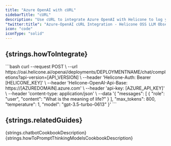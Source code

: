 ```yaml
---
title: "Azure OpenAI with cURL"
sidebarTitle: "cURL"
description: "Use cURL to integrate Azure OpenAI with Helicone to log your Azure OpenAI usage."
"twitter:title": "Azure-OpenAI cURL Integration - Helicone OSS LLM Observability"
icon: "code"
iconType: "solid"
---
```



## {strings.howToIntegrate}

<Steps>
  <Step title={strings.generateKey}>
    <div dangerouslySetInnerHTML={{ __html: strings.generateKeyInstructions }} />
  </Step>

  <Step title={strings.modifyBasePath}>
    ```bash
    curl --request POST \
        --url https://oai.helicone.ai/openai/deployments/DEPLOYMENTNAME/chat/completions?api-version=[API_VERSION] \
        --header 'Helicone-Auth: Bearer [HELICONE_KEY]' \
        --header 'Helicone-OpenAI-Api-Base: https://[AZUREDOMAIN].azure.com' \
        --header 'api-key: [AZURE_API_KEY]' \
        --header 'content-type: application/json' \
        --data '{
            "messages": [
                {
                    "role": "user",
                    "content": "What is the meaning of life?"
                }
            ],
            "max_tokens": 800,
            "temperature": 1,
            "model": "gpt-3.5-turbo-0613"
        }'
    ```
  </Step>

  <Step title={strings.verifyInHelicone}>
    <div dangerouslySetInnerHTML={{ __html: strings.verifyInHeliconeDesciption("Azure OpenAI") }} />
  </Step>
</Steps>

<div dangerouslySetInnerHTML={{ __html: strings.azureOpenAIDocs }} />

## {strings.relatedGuides}

<CardGroup cols={2}>
  <Card
    title="Building a chatbot with OpenAI structured outputs"
    icon="lightbulb"
    href="/guides/cookbooks/openai-structured-outputs"
    iconType="light"
    vertical
  >
    {strings.chatbotCookbookDescription}
  </Card>
  <Card
    title="How to Prompt Thinking Models"
    icon="brain"
    href="/guides/cookbooks/prompt-thinking-models"
    iconType="light"
    vertical
  >
    {strings.howToPromptThinkingModelsCookbookDescription}
  </Card>
</CardGroup>
